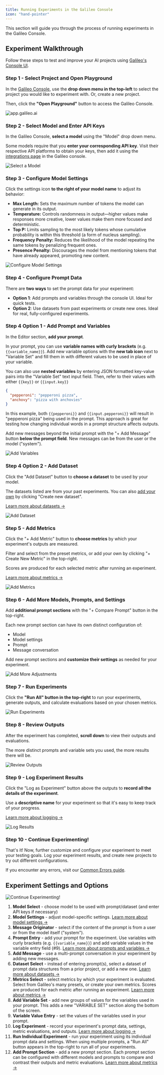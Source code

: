 ```yaml
---
title: Running Experiments in the Galileo Console
icon: "hand-pointer"
---
```


This section will guide you through the process of running experiments in the Galileo Console.

## Experiment Walkthrough

Follow these steps to test and improve your AI projects using [Galileo's Console UI](https://app.galileo.ai).




### Step 1 - Select Project and Open Playground

In the [Galileo Console](https://app.galileo.ai), use the **drop down menu in the top-left** to select the project you would like to experiment with. Or, create a new project.

Then, click the **"Open Playground"** button to access the Galileo Console.

![app.galileo.ai](/images/console-ui/home-navigation.png)



### Step 2 - Select Model and Enter API Keys

In the Galileo Console, **select a model** using the "Model" drop down menu.

Some models require that you **enter your corresponding API key**. Visit their respective API platforms to obtain your keys, then add it using the [integrations page](https://app.galileo.ai/settings/integrations) in the Galileo console.

![Select a Model](/images/console-ui/model-select.png)



### Step 3 - Configure Model Settings

Click the settings icon **to the right of your model name** to adjust its behavior:

* **Max Length:** Sets the maximum number of tokens the model can generate in its output.
* **Temperature:** Controls randomness in output—higher values make responses more creative, lower values make them more focused and deterministic.
* **Top P:** Limits sampling to the most likely tokens whose cumulative probability is within this threshold (a form of nucleus sampling).
* **Frequency Penalty:** Reduces the likelihood of the model repeating the same tokens by penalizing frequent ones.
* **Presence Penalty:** Discourages the model from mentioning tokens that have already appeared, promoting new content.

![Configure Model Settings](/images/console-ui/model-settings.png)





### Step 4 - Configure Prompt Data

There are **two ways** to set the prompt data for your experiment:

* **Option 1**: Add prompts and variables through the console UI. Ideal for quick tests.
* **Option 2**: Use datasets from past experiments or create new ones. Ideal for real, fully-configured experiments.




### Step 4 Option 1 - Add Prompt and Variables

In the Editor section, **add your prompt**.

In your prompt, you can use **variable names with curly brackets** (e.g. `{{variable_name}}`). Add new variable options with the **new tab icon** next to "Variable Set" and fill them in with different values to be used in place of your variable.

You can also use **nested variables** by entering JSON formatted key-value pairs into the "Variable Set" text input field. Then, refer to their values with either `{{key}}` or `{{input.key}}`

```json
{
  "pepperoni": "pepperoni pizza",
  "anchovy": "pizza with anchovies"
}
```
In this example, both `{{pepperoni}}` and `{{input.pepperoni}}` will result in "pepperoni pizza" being used in the prompt. This approach is great for testing how changing individual words in a prompt structure affects outputs.

Add new messages beyond the initial prompt with the "+ Add Message" button **below the prompt field**. New messages can be from the user or the model ("system").

![Add Variables](/images/console-ui/variables-example.png)




### Step 4 Option 2 - Add Dataset

Click the "Add Dataset" button to **choose a dataset** to be used by your model.

The datasets listed are from your past experiments. You can also [add your own](/concepts/experiments/datasets) by clicking "Create new dataset".

[Learn more about datasets →](/concepts/experiments/datasets)

![Add Dataset](/images/console-ui/dataset-select.png)




### Step 5 - Add Metrics

Click the "+ Add Metric" button to **choose metrics** by which your experiment's outputs are measured.

Filter and select from the preset metrics, or add your own by clicking "+ Create New Metric" in the top-right.

Scores are produced for each selected metric after running an experiment.

[Learn more about metrics →](/concepts/metrics/overview)

![Add Metrics](/images/console-ui/metrics-select.png)





### Step 6 - Add More Models, Prompts, and Settings

Add **additional prompt sections** with the "+ Compare Prompt" button in the top-right.

Each new prompt section can have its own distinct configuration of:
* Model
* Model settings
* Prompt
* Message conversation

Add new prompt sections and **customize their settings** as needed for your experiment.

![Add More Adjustments](/images/console-ui/two-models-example.png)




### Step 7 - Run Experiments

Click the **"Run All" button in the top-right** to run your experiments, generate outputs, and calculate evaluations based on your chosen metrics.

![Run Experiments](/images/console-ui/generating-results.png)




### Step 8 - Review Outputs

After the experiment has completed, **scroll down** to view their outputs and evaluations.

The more distinct prompts and variable sets you used, the more results there will be.

![Review Outputs](/images/console-ui/experiment-results.png)




### Step 9 - Log Experiment Results

Click the "Log as Experiment" button above the outputs to **record all the details of the experiment**.

Use a **descriptive name** for your experiment so that it's easy to keep track of your progress.

[Learn more about logging →](/getting-started/logging)

![Log Results](/images/console-ui/experiment-name.png)



### Step 10 - Continue Experimenting!

That's it! Now, further customize and configure your experiment to meet your testing goals. Log your experiment results, and create new projects to try out different configurations.

If you encounter any errors, visit our [Common Errors guide](/references/faqs/errors).

## Experiment Settings and Options

![Continue Experimenting!](/images/console-ui/labeled-console-ui.png)

1. **Model Select** - choose model to be used with prompt/dataset (and enter API keys if necessary)
2. **Model Settings** - adjust model-specific settings. [Learn more about model settings →](#step-3-configure-model-settings)
3. **Message Originator** - select if the content of the prompt is from a user or from the model itself ("system").
4. **Prompt Entry** - add your prompt for the experiment. Use variables with curly brackets (e.g. `{{variable_name}}`) and add variable values in the variable entry field (#9). [Learn more about prompts and variables →](#step-4-option-1-add-prompt-and-variables)
5. **Add Message** - use a multi-prompt conversation in your experiment by adding new messages.
6. **Dataset Select** - instead of entering prompt(s), select a dataset of prompt data structures from a prior project, or add a new one. [Learn more about datasets →](/concepts/experiments/datasets)
7. **Metrics Select** - select metrics by which your experiment is evaluated. Select from Galileo's many presets, or create your own metrics. Scores are produced for each metric after running an experiment. [Learn more about metrics →](/concepts/metrics/overview)
8. **Add Variable Set** - add new groups of values for the variables used in your prompt. This adds a new "VARIABLE SET" section along the bottom of the screen.
9. **Variable Value Entry** - set the values of the variables used in your prompt.
10. **Log Experiment** - record your experiment's prompt data, settings, metric evaluations, and outputs. [Learn more about logging →](/getting-started/logging)
11. **Run Individual Experiment** - run your experiment using its individual prompt data and settings. When using multiple prompts, a "Run All" button appears in the top-right to run all of your experiments.
12. **Add Prompt Section** - add a new prompt section. Each prompt section can be configured with different models and prompts to compare and contrast their outputs and metric evaluations. [Learn more about metrics →](/concepts/metrics/overview)
